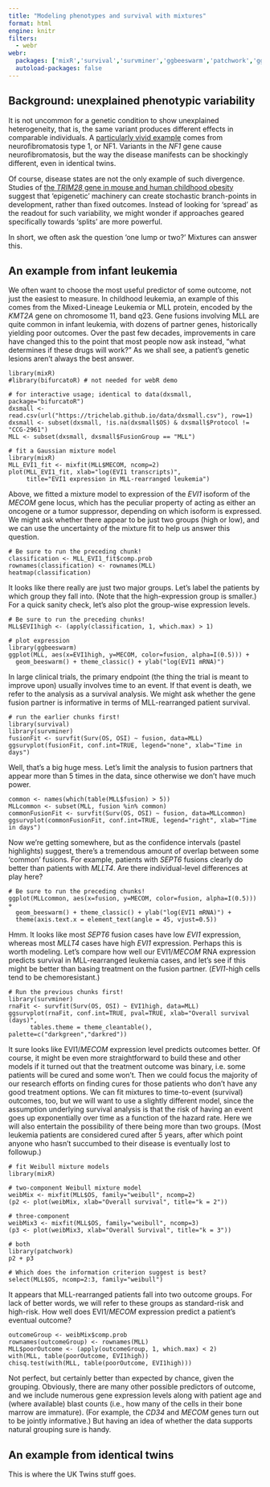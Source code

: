 ```yaml
---
title: "Modeling phenotypes and survival with mixtures"
format: html
engine: knitr
filters:
  - webr
webr:
  packages: ['mixR','survival','survminer','ggbeeswarm','patchwork','ggplot2']
  autoload-packages: false
---
```



## Background: unexplained phenotypic variability

It is not uncommon for a genetic condition to show unexplained heterogeneity,
that is, the same variant produces different effects in comparable individuals. 
A <a href="https://www.youtube.com/watch?v=V0Hp3HnS8M4">particularly vivid example</a> comes from neurofibromatosis type 1, or NF1. 
Variants in the _NF1_ gene cause neurofibromatosis, but the way the disease 
manifests can be shockingly different, even in identical twins. 

Of course, disease states are not the only example of such divergence. Studies
of <a href="https://www.cell.com/fulltext/S0092-8674(15)01689-X">the _TRIM28_ gene in mouse and human childhood obesity</a> suggest that 'epigenetic' machinery
can create stochastic branch-points in development, rather than fixed outcomes.
Instead of looking for 'spread' as the readout for such variability, we might 
wonder if approaches geared specifically towards 'splits' are more powerful. 

In short, we often ask the question 'one lump or two?' Mixtures can answer this.


## An example from infant leukemia

We often want to choose the most useful predictor of some outcome, not just the
easiest to measure. In childhood leukemia, an example of this comes from
the Mixed-Lineage Leukemia or MLL protein, encoded by the _KMT2A_ gene on 
chromosome 11, band q23. Gene fusions involving MLL are quite common in infant
leukemia, with dozens of partner genes, historically yielding poor outcomes.
Over the past few decades, improvements in care have changed this to the point
that most people now ask instead, "what determines if these drugs will work?"
As we shall see, a patient's genetic lesions aren't always the best answer. 

```webr-r

library(mixR)
#library(bifurcatoR) # not needed for webR demo
 
# for interactive usage; identical to data(dxsmall, package="bifurcatoR")
dxsmall <- read.csv(url("https://trichelab.github.io/data/dxsmall.csv"), row=1)
dxsmall <- subset(dxsmall, !is.na(dxsmall$OS) & dxsmall$Protocol != "CCG-2961")
MLL <- subset(dxsmall, dxsmall$FusionGroup == "MLL")

# fit a Gaussian mixture model
library(mixR)
MLL_EVI1_fit <- mixfit(MLL$MECOM, ncomp=2)
plot(MLL_EVI1_fit, xlab="log(EVI1 transcripts)",
     title="EVI1 expression in MLL-rearranged leukemia")

```

Above, we fitted a mixture model to expression of the _EVI1_ isoform of the 
_MECOM_ gene locus, which has the peculiar property of acting as either an 
oncogene or a tumor suppressor, depending on which isoform is expressed. We 
might ask whether there appear to be just two groups (high or low), and we can
use the uncertainty of the mixture fit to help us answer this question. 

```webr-r

# Be sure to run the preceding chunk!
classification <- MLL_EVI1_fit$comp.prob
rownames(classification) <- rownames(MLL) 
heatmap(classification) 

```

It looks like there really are just two major groups. Let's label the patients 
by which group they fall into. (Note that the high-expression group is smaller.)
For a quick sanity check, let's also plot the group-wise expression levels. 

```webr-r

# Be sure to run the preceding chunks!
MLL$EVI1high <- (apply(classification, 1, which.max) > 1)

# plot expression
library(ggbeeswarm)
ggplot(MLL, aes(x=EVI1high, y=MECOM, color=fusion, alpha=I(0.5))) +
  geom_beeswarm() + theme_classic() + ylab("log(EVI1 mRNA)")

```

In large clinical trials, the primary endpoint (the thing the trial is meant
to improve upon) usually involves time to an event. If that event is death, 
we refer to the analysis as a survival analysis. We might ask whether the 
gene fusion partner is informative in terms of MLL-rearranged patient survival.

```webr-r

# run the earlier chunks first!
library(survival) 
library(survminer)
fusionFit <- survfit(Surv(OS, OSI) ~ fusion, data=MLL)
ggsurvplot(fusionFit, conf.int=TRUE, legend="none", xlab="Time in days")

```

Well, that's a big huge mess.  Let's limit the analysis to fusion partners that
appear more than 5 times in the data, since otherwise we don't have much power.

```webr-r

common <- names(which(table(MLL$fusion) > 5))
MLLcommon <- subset(MLL, fusion %in% common)
commonFusionFit <- survfit(Surv(OS, OSI) ~ fusion, data=MLLcommon)
ggsurvplot(commonFusionFit, conf.int=TRUE, legend="right", xlab="Time in days")

```

Now we're getting somewhere, but as the confidence intervals (pastel highlights)
suggest, there's a tremendous amount of overlap between some 'common' fusions.
For example, patients with _SEPT6_ fusions clearly do better than patients with
_MLLT4_. Are there individual-level differences at play here?

```webr-r

# Be sure to run the preceding chunks!
ggplot(MLLcommon, aes(x=fusion, y=MECOM, color=fusion, alpha=I(0.5))) +
  geom_beeswarm() + theme_classic() + ylab("log(EVI1 mRNA)") + 
  theme(axis.text.x = element_text(angle = 45, vjust=0.5))  

```

Hmm. It looks like most _SEPT6_ fusion cases have low _EVI1_ expression, whereas
most _MLLT4_ cases have high _EVI1_ expression. Perhaps this is worth modeling.
Let's compare how well our EVI1/_MECOM_ RNA expression predicts survival in 
MLL-rearranged leukemia cases, and let's see if this might be better than basing
treatment on the fusion partner. (_EVI1_-high cells tend to be chemoresistant.)

```webr-r

# Run the previous chunks first!
library(survminer)
rnaFit <- survfit(Surv(OS, OSI) ~ EVI1high, data=MLL)
ggsurvplot(rnaFit, conf.int=TRUE, pval=TRUE, xlab="Overall survival (days)",
      tables.theme = theme_cleantable(), palette=c("darkgreen","darkred"))

```

It sure looks like EVI1/_MECOM_ expression level predicts outcomes better. 
Of course, it might be even more straightforward to build these and other 
models if it turned out that the treatment outcome was binary, i.e. some 
patients will be cured and some won't. Then we could focus the majority of 
our research efforts on finding cures for those patients who don't have any
good treatment options. We can fit mixtures to time-to-event (survival) 
outcomes, too, but we will want to use a slightly different model, since 
the assumption underlying survival analysis is that the risk of having an 
event goes up exponentially over time as a function of the hazard rate. Here
we will also entertain the possibility of there being more than two groups. 
(Most leukemia patients are considered cured after 5 years, after which point
anyone who hasn't succumbed to their disease is eventually lost to followup.)

```webr-r

# fit Weibull mixture models
library(mixR) 

# two-component Weibull mixture model 
weibMix <- mixfit(MLL$OS, family="weibull", ncomp=2)
(p2 <- plot(weibMix, xlab="Overall survival", title="k = 2"))

# three-component
weibMix3 <- mixfit(MLL$OS, family="weibull", ncomp=3)
(p3 <- plot(weibMix3, xlab="Overall Survival", title="k = 3"))

# both
library(patchwork)
p2 + p3 

# Which does the information criterion suggest is best?
select(MLL$OS, ncomp=2:3, family="weibull")

```

It appears that MLL-rearranged patients fall into two outcome groups. For lack
of better words, we will refer to these groups as standard-risk and high-risk.
How well does EVI1/_MECOM_ expression predict a patient's eventual outcome?

```webr-r

outcomeGroup <- weibMix$comp.prob
rownames(outcomeGroup) <- rownames(MLL) 
MLL$poorOutcome <- (apply(outcomeGroup, 1, which.max) < 2)
with(MLL, table(poorOutcome, EVI1high))
chisq.test(with(MLL, table(poorOutcome, EVI1high)))

```

Not perfect, but certainly better than expected by chance, given the grouping.
Obviously, there are many other possible predictors of outcome, and we include 
numerous gene expression levels along with patient age and (where available) 
blast counts (i.e., how many of the cells in their bone marrow are immature). 
(For example, the _CD34_ and _MECOM_ genes turn out to be jointly informative.)
But having an idea of whether the data supports natural grouping sure is handy.



## An example from identical twins

This is where the UK Twins stuff goes. 

